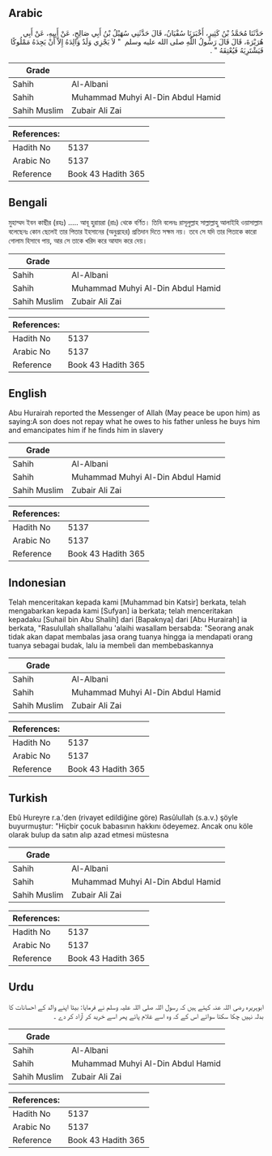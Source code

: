 ## Arabic


<div dir="rtl" lang="ar" style={{fontSize:'larger',backgroundColor:'#f8f9fa',padding:20}}>
حَدَّثَنَا مُحَمَّدُ بْنُ كَثِيرٍ، أَخْبَرَنَا سُفْيَانُ، قَالَ حَدَّثَنِي سُهَيْلُ بْنُ أَبِي صَالِحٍ، عَنْ أَبِيهِ، عَنْ أَبِي هُرَيْرَةَ، قَالَ قَالَ رَسُولُ اللَّهِ صلى الله عليه وسلم ‏ "‏ لاَ يَجْزِي وَلَدٌ وَالِدَهُ إِلاَّ أَنْ يَجِدَهُ مَمْلُوكًا فَيَشْتَرِيَهُ فَيُعْتِقَهُ ‏"‏ ‏.‏
</div>
<div style={{backgroundColor:'#f8f9fa',padding:20, marginBottom: 10}}><table> <thead> <tr> <th>Grade</th> <th></th> </tr> </thead> <tbody> <tr><td>Sahih</td><td>Al-Albani</td></tr><tr><td>Sahih</td><td>Muhammad Muhyi Al-Din Abdul Hamid</td></tr><tr><td>Sahih Muslim</td><td>Zubair Ali Zai</td></tr></tbody></table><table> <thead> <tr> <th>References:</th> <th></th> </tr> </thead> <tbody><tr><td>Hadith No</td><td>5137</td></tr><tr><td>Arabic No</td><td>5137</td></tr><tr><td>Reference</td><td>Book 43 Hadith 365</td></tr></tbody></table></div>

## Bengali


<div dir="ltr" lang="bn" style={{fontSize:'larger',backgroundColor:'#f8f9fa',padding:20}}>
মুহাম্মদ ইবন কাছীর (রহঃ) ..... আবূ হুরায়রা (রাঃ) থেকে বর্ণিত। তিনি বলেনঃ রাসূলুল্লাহ সাল্লাল্লাহু আলাইহি ওয়াসাল্লাম বলেছেনঃ কোন ছেলেই তার পিতার ইহসানের (অনুগ্রহের) প্রতিদান দিতে সক্ষম নয়। তবে সে যদি তার পিতাকে কারো গোলাম হিসাবে পায়, আর সে তাকে খরিদ করে আযাদ করে দেয়।
</div>
<div style={{backgroundColor:'#f8f9fa',padding:20, marginBottom: 10}}><table> <thead> <tr> <th>Grade</th> <th></th> </tr> </thead> <tbody> <tr><td>Sahih</td><td>Al-Albani</td></tr><tr><td>Sahih</td><td>Muhammad Muhyi Al-Din Abdul Hamid</td></tr><tr><td>Sahih Muslim</td><td>Zubair Ali Zai</td></tr></tbody></table><table> <thead> <tr> <th>References:</th> <th></th> </tr> </thead> <tbody><tr><td>Hadith No</td><td>5137</td></tr><tr><td>Arabic No</td><td>5137</td></tr><tr><td>Reference</td><td>Book 43 Hadith 365</td></tr></tbody></table></div>

## English


<div dir="ltr" lang="en" style={{fontSize:'larger',backgroundColor:'#f8f9fa',padding:20}}>
Abu Hurairah reported the Messenger of Allah (May peace be upon him) as saying:A son does not repay what he owes to his father unless he buys him and emancipates him if he finds him in slavery
</div>
<div style={{backgroundColor:'#f8f9fa',padding:20, marginBottom: 10}}><table> <thead> <tr> <th>Grade</th> <th></th> </tr> </thead> <tbody> <tr><td>Sahih</td><td>Al-Albani</td></tr><tr><td>Sahih</td><td>Muhammad Muhyi Al-Din Abdul Hamid</td></tr><tr><td>Sahih Muslim</td><td>Zubair Ali Zai</td></tr></tbody></table><table> <thead> <tr> <th>References:</th> <th></th> </tr> </thead> <tbody><tr><td>Hadith No</td><td>5137</td></tr><tr><td>Arabic No</td><td>5137</td></tr><tr><td>Reference</td><td>Book 43 Hadith 365</td></tr></tbody></table></div>

## Indonesian


<div dir="ltr" lang="id" style={{fontSize:'larger',backgroundColor:'#f8f9fa',padding:20}}>
Telah menceritakan kepada kami [Muhammad bin Katsir] berkata, telah mengabarkan kepada kami [Sufyan] ia berkata; telah menceritakan kepadaku [Suhail bin Abu Shalih] dari [Bapaknya] dari [Abu Hurairah] ia berkata, "Rasulullah shallallahu 'alaihi wasallam bersabda: "Seorang anak tidak akan dapat membalas jasa orang tuanya hingga ia mendapati orang tuanya sebagai budak, lalu ia membeli dan membebaskannya
</div>
<div style={{backgroundColor:'#f8f9fa',padding:20, marginBottom: 10}}><table> <thead> <tr> <th>Grade</th> <th></th> </tr> </thead> <tbody> <tr><td>Sahih</td><td>Al-Albani</td></tr><tr><td>Sahih</td><td>Muhammad Muhyi Al-Din Abdul Hamid</td></tr><tr><td>Sahih Muslim</td><td>Zubair Ali Zai</td></tr></tbody></table><table> <thead> <tr> <th>References:</th> <th></th> </tr> </thead> <tbody><tr><td>Hadith No</td><td>5137</td></tr><tr><td>Arabic No</td><td>5137</td></tr><tr><td>Reference</td><td>Book 43 Hadith 365</td></tr></tbody></table></div>

## Turkish


<div dir="ltr" lang="tr" style={{fontSize:'larger',backgroundColor:'#f8f9fa',padding:20}}>
Ebû Hureyre r.a.'den (rivayet edildiğine göre) Rasûlullah (s.a.v.) şöyle buyurmuştur: "Hiçbir çocuk babasının hakkını ödeyemez. Ancak onu köle olarak bulup da satın alıp azad etmesi müstesna
</div>
<div style={{backgroundColor:'#f8f9fa',padding:20, marginBottom: 10}}><table> <thead> <tr> <th>Grade</th> <th></th> </tr> </thead> <tbody> <tr><td>Sahih</td><td>Al-Albani</td></tr><tr><td>Sahih</td><td>Muhammad Muhyi Al-Din Abdul Hamid</td></tr><tr><td>Sahih Muslim</td><td>Zubair Ali Zai</td></tr></tbody></table><table> <thead> <tr> <th>References:</th> <th></th> </tr> </thead> <tbody><tr><td>Hadith No</td><td>5137</td></tr><tr><td>Arabic No</td><td>5137</td></tr><tr><td>Reference</td><td>Book 43 Hadith 365</td></tr></tbody></table></div>

## Urdu


<div dir="rtl" lang="ur" style={{fontSize:'larger',backgroundColor:'#f8f9fa',padding:20}}>
ابوہریرہ رضی اللہ عنہ کہتے ہیں کہ رسول اللہ صلی اللہ علیہ وسلم نے فرمایا: بیٹا اپنے والد کے احسانات کا بدلہ نہیں چکا سکتا سوائے اس کے کہ وہ اسے غلام پائے پھر اسے خرید کر آزاد کر دے ۔
</div>
<div style={{backgroundColor:'#f8f9fa',padding:20, marginBottom: 10}}><table> <thead> <tr> <th>Grade</th> <th></th> </tr> </thead> <tbody> <tr><td>Sahih</td><td>Al-Albani</td></tr><tr><td>Sahih</td><td>Muhammad Muhyi Al-Din Abdul Hamid</td></tr><tr><td>Sahih Muslim</td><td>Zubair Ali Zai</td></tr></tbody></table><table> <thead> <tr> <th>References:</th> <th></th> </tr> </thead> <tbody><tr><td>Hadith No</td><td>5137</td></tr><tr><td>Arabic No</td><td>5137</td></tr><tr><td>Reference</td><td>Book 43 Hadith 365</td></tr></tbody></table></div>